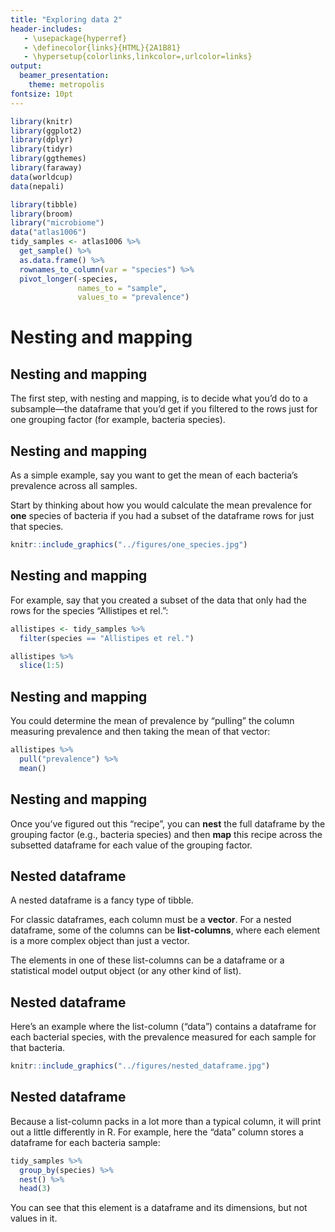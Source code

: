 ```yaml
---
title: "Exploring data 2"
header-includes:
   - \usepackage{hyperref}
   - \definecolor{links}{HTML}{2A1B81}
   - \hypersetup{colorlinks,linkcolor=,urlcolor=links}
output:
  beamer_presentation:
    theme: metropolis
fontsize: 10pt
---
```


```r
library(knitr)
library(ggplot2)
library(dplyr)
library(tidyr)
library(ggthemes)
library(faraway)
data(worldcup)
data(nepali)

library(tibble)
library(broom)
library("microbiome")
data("atlas1006")
tidy_samples <- atlas1006 %>% 
  get_sample() %>% 
  as.data.frame() %>% 
  rownames_to_column(var = "species") %>% 
  pivot_longer(-species, 
               names_to = "sample", 
               values_to = "prevalence")
```

# Nesting and mapping

## Nesting and mapping

The first step, with nesting and mapping, is to decide what you'd do
to a subsample---the dataframe that you'd get if you filtered
to the rows just for one grouping factor (for example, bacteria
species).

## Nesting and mapping

As a simple example, say you want to get the mean of each bacteria's
prevalence across all samples. 

Start by thinking about how you would calculate the mean prevalence for
**one** species of bacteria if you had a subset of the dataframe rows
for just that species. 

```r
knitr::include_graphics("../figures/one_species.jpg")
```

## Nesting and mapping

For example, say that you created a subset of the data that only 
had the rows for the species "Allistipes et rel.":

```r
allistipes <- tidy_samples %>% 
  filter(species == "Allistipes et rel.")

allistipes %>% 
  slice(1:5)
```

## Nesting and mapping

You could determine the mean of prevalence by "pulling" the column 
measuring prevalence and then taking the mean of that vector: 

```r
allistipes %>% 
  pull("prevalence") %>% 
  mean()
```

## Nesting and mapping

Once you've figured out this "recipe", you can **nest** the full dataframe
by the grouping factor (e.g., bacteria species) and then **map** this recipe
across the subsetted dataframe for each value of the grouping factor.

## Nested dataframe

A nested dataframe is a fancy type of tibble. 

For classic dataframes, each column must be a **vector**. For a nested 
dataframe, some of the columns can be **list-columns**, where each element
is a more complex object than just a vector. 

The elements in one of these list-columns can be a dataframe or a statistical 
model output object (or any other kind of list).

## Nested dataframe

Here's an example where the list-column ("data") contains a dataframe for each
bacterial species, with the prevalence measured for each sample for that bacteria.

```r
knitr::include_graphics("../figures/nested_dataframe.jpg")
```

## Nested dataframe

Because a list-column packs in a lot more than a typical column, it will 
print out a little differently in R. For example, here the "data" column
stores a dataframe for each bacteria sample:

```r
tidy_samples %>% 
  group_by(species) %>% 
  nest() %>% 
  head(3)
```

You can see that this element is a dataframe and its dimensions, but not 
values in it.

